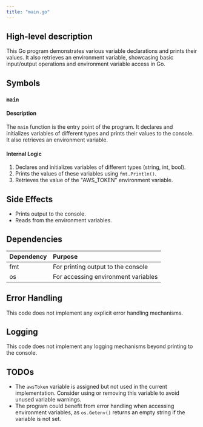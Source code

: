 ```yaml
---
title: "main.go"
---
```


## High-level description
This Go program demonstrates various variable declarations and prints their values. It also retrieves an environment variable, showcasing basic input/output operations and environment variable access in Go.

## Symbols

### `main`
#### Description
The `main` function is the entry point of the program. It declares and initializes variables of different types and prints their values to the console. It also retrieves an environment variable.

#### Internal Logic
1. Declares and initializes variables of different types (string, int, bool).
2. Prints the values of these variables using `fmt.Println()`.
3. Retrieves the value of the "AWS_TOKEN" environment variable.

## Side Effects
- Prints output to the console.
- Reads from the environment variables.

## Dependencies
| Dependency | Purpose |
|:-----------|:--------|
| fmt | For printing output to the console |
| os | For accessing environment variables |

## Error Handling
This code does not implement any explicit error handling mechanisms.

## Logging
This code does not implement any logging mechanisms beyond printing to the console.

## TODOs
- The `awsToken` variable is assigned but not used in the current implementation. Consider using or removing this variable to avoid unused variable warnings.
- The program could benefit from error handling when accessing environment variables, as `os.Getenv()` returns an empty string if the variable is not set.